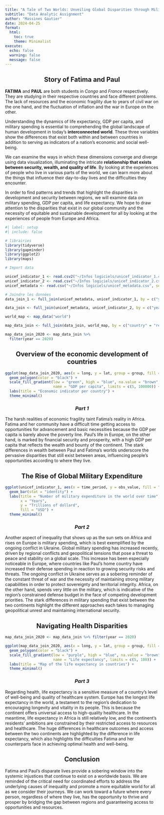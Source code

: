 ---
title: "A Tale of Two Worlds: Unveiling Global Disparities through Military Expenditure, GDP per Capita, and Life Expectancy"
subtitle: "Data Analytic Assignment"
author: "Massines Gautier"
date: 2024-04-25
format: 
  html:
    toc: true
    theme: Minimalist
execute: 
  echo: false
  warning: false
  message: false
---

<div style="text-align:center">
# **Story of Fatima and Paul**
</div>

**FATIMA** and **PAUL** are both students in *Congo* and *France* respectively. They are studying in their respective countries and face different problems. The lack of resources and the economic fragility due to years of civil war on the one hand, and the fluctuation of inflation and the war in Europe on the other.

Understanding the dynamics of life expectancy, GDP per capita, and military spending is essential to comprehending the global landscape of human development in today's **interconnected world**. These three variables show the differences that exist both within and between countries in addition to serving as indicators of a nation's economic and social well-being.

We can examine the ways in which these dimensions converge and diverge using data visualization, illuminating the intricate **relationship that exists between security, wealth, and quality of life**. By looking at the experiences of people who live in various parts of the world, we can learn more about the things that influence their day-to-day lives and the difficulties they encounter.

In order to find patterns and trends that highlight the disparities in development and security between regions, we will examine data on military spending, GDP per capita, and life expectancy. We hope to draw attention to the disparities that exist in our global community and the necessity of equitable and sustainable development for all by looking at the experiences of people from Europe and Africa.

```{r}
#| label: setup
#| include: false

# librairies
library(tidyverse)
library(gapminder)
library(ggplot2)
library(maps)

# Import data

unicef_indicator_1 <- read.csv2("~/Infos logiciels/unicef_indicator_1.csv")
unicef_indicator_2 <- read.csv("~/Infos logiciels/unicef_indicator_2.csv", sep=";")
unicef_metadata <- read.csv("~/Infos logiciels/unicef_metadata.csv", sep=";")
```

```{r}
# Joindre les données
data_join_1 <- full_join(unicef_metadata, unicef_indicator_1, by = c("year" = "time_period", "country" = "country"))

data_join <- full_join(unicef_metadata, unicef_indicator_2, by = c("year" = "time_period", "country" = "country"))

world_map <- map_data("world")

map_data_join <- full_join(data_join, world_map, by = c("country" = "region"))

map_data_join_2020 <- map_data_join %>%
  filter(year == 2020)
```
<div style="text-align:center">

## **Overview of the economic development of countries**
</div>
```{r}
ggplot(map_data_join_2020, aes(x = long, y = lat, group = group, fill = GDP_per_capita)) +
  geom_polygon(color = "black") +
  scale_fill_gradient(low = "green", high = "blue", na.value = "brown", 
                      name = "GDP per capita", limits = c(5, 100000)) +
  labs(title = "Economic indicator per country") +
  theme_minimal()
```

<div style="text-align:center">
### *Part 1*
</div>
The harsh realities of economic fragility taint Fatima's reality in Africa. Fatima and her community have a difficult time getting access to opportunities for advancement and basic necessities because the GDP per capita is barely above the poverty line. Paul's life in Europe, on the other hand, is marked by financial security and prosperity, with a high GDP per capita that reflects the wealth and bounty of the continent. The stark differences in wealth between Paul and Fatima's worlds underscore the pervasive disparities that still exist between areas, influencing people's opportunities according to where they live.

<div style="text-align:center">
## **The Rise of Global Military Expenditure**
</div>
```{r}
ggplot(unicef_indicator_1, aes(x = time_period, y = obs_value, fill = "")) +
  geom_bar(stat = "identity") +
  labs(title = "Number of military expenditure in the world over time",
       x = "Years",
       y = "Trillions of dollard",
       fill = "USD") +
  theme_minimal()
```

<div style="text-align:center">
### *Part 2*
</div>
Another aspect of inequality that shows up as the sun sets on Africa and rises on Europe is military spending, which is best exemplified by the ongoing conflict in Ukraine. Global military spending has increased recently, driven by regional conflicts and geopolitical tensions that pose a threat to peace and stability on a global scale. This increase has been especially noticeable in Europe, where countries like Paul's home country have increased their defense spending in reaction to growing security risks and threats. The ongoing conflict in Ukraine serves as a sobering reminder of the constant threat of war and the necessity of maintaining strong military capabilities in order to protect sovereignty and territorial integrity. Africa, on the other hand, spends very little on the military, which is indicative of the region's constrained defense budget in the face of competing development priorities. The stark differences in military spending that exist between the two continents highlight the different approaches each takes to managing geopolitical unrest and maintaining international security.

<div style="text-align:center">
## **Navigating Health Disparities**
</div>
```{r}
map_data_join_2020 <- map_data_join %>% filter(year == 2020)

ggplot(map_data_join_2020, aes(x = long, y = lat, group = group, fill = Life_expectancy_at_birth)) +
  geom_polygon(color = "black") +
  scale_fill_gradient(low = "purple", high = "blue", na.value = "brown", 
                      name = "Life expectancy", limits = c(5, 100)) +
  labs(title = "Map of the life expectancy in countries") +
  theme_minimal()
```
<div style="text-align:center">
### *Part 3*
</div>
Regarding health, life expectancy is a sensitive measure of a country's level of well-being and quality of healthcare system. Europe has the longest life expectancy in the world, a testament to the region's dedication to encouraging longevity and vitality in its people. This is because the continent offers universal access to high-quality healthcare. In the meantime, life expectancy in Africa is still relatively low, and the continent's residents' ambitions are constrained by their restricted access to resources and healthcare. The huge differences in healthcare outcomes and access between the two continents are highlighted by the difference in life expectancy, which also highlights the difficulties Fatima and her counterparts face in achieving optimal health and well-being.

<div style="text-align:center">
# **Conclusion**
</div>
Fatima and Paul's disparate lives provide a sobering window into the systemic injustices that continue to exist on a worldwide basis. We are reminded of the critical need for coordinated efforts to address the underlying causes of inequality and promote a more equitable world for all as we consider their journeys. We can work toward a future where every person, regardless of where they live, has the opportunity to thrive and prosper by bridging the gap between regions and guaranteeing access to opportunities and resources.
